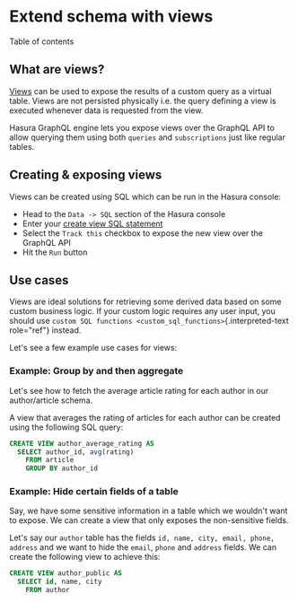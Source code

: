 
Extend schema with views
========================

Table of contents

What are views?
---------------

[Views](https://www.postgresql.org/docs/current/sql-createview.html) can
be used to expose the results of a custom query as a virtual table.
Views are not persisted physically i.e. the query defining a view is
executed whenever data is requested from the view.

Hasura GraphQL engine lets you expose views over the GraphQL API to
allow querying them using both `queries` and `subscriptions` just like
regular tables.

Creating & exposing views
-------------------------

Views can be created using SQL which can be run in the Hasura console:

-   Head to the `Data -> SQL` section of the Hasura console
-   Enter your [create view SQL
    statement](https://www.postgresql.org/docs/current/static/sql-createview.html)
-   Select the `Track this` checkbox to expose the new view over the
    GraphQL API
-   Hit the `Run` button

Use cases
---------

Views are ideal solutions for retrieving some derived data based on some
custom business logic. If your custom logic requires any user input, you
should use
`custom SQL functions <custom_sql_functions>`{.interpreted-text
role="ref"} instead.

Let\'s see a few example use cases for views:

### Example: Group by and then aggregate

Let's see how to fetch the average article rating for each author in our
author/article schema.

A view that averages the rating of articles for each author can be
created using the following SQL query:

```SQL
CREATE VIEW author_average_rating AS
  SELECT author_id, avg(rating)
    FROM article
    GROUP BY author_id
```

### Example: Hide certain fields of a table

Say, we have some sensitive information in a table which we wouldn\'t
want to expose. We can create a view that only exposes the non-sensitive
fields.

Let\'s say our `author` table has the fields
`id, name, city, email, phone, address` and we want to hide the `email`,
`phone` and `address` fields. We can create the following view to
achieve this:

```SQL
CREATE VIEW author_public AS
  SELECT id, name, city
    FROM author
```
